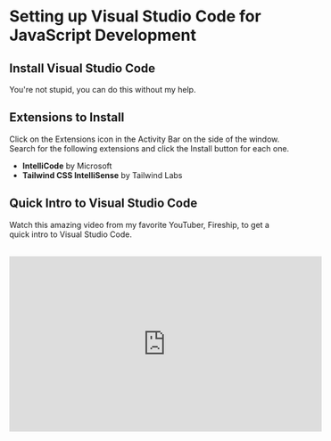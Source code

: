 # Setting up Visual Studio Code for JavaScript Development

## Install Visual Studio Code

You're not stupid, you can do this without my help.

## Extensions to Install

Click on the Extensions icon in the Activity Bar on the side of the window. Search for the following extensions and click the Install button for each one.

- **IntelliCode** by Microsoft
- **Tailwind CSS IntelliSense** by Tailwind Labs

## Quick Intro to Visual Studio Code

Watch this amazing video from my favorite YouTuber, Fireship, to get a quick intro to Visual Studio Code.

<br />
<iframe
  width="560"
  height="315"
  src="https://www.youtube.com/embed/KMxo3T_MTvY?si=2viKJl-8bUz4GwyK"
  title="YouTube video player"
  frameborder="0"
  allow="accelerometer; autoplay; clipboard-write; encrypted-media; gyroscope; picture-in-picture; web-share"
  referrerpolicy="strict-origin-when-cross-origin"
  allowfullscreen
/>
